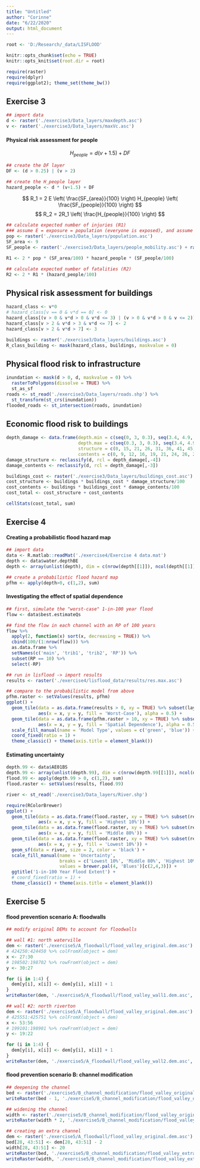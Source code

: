 ```yaml
---
title: "Untitled"
author: "Corinne"
date: "6/22/2020"
output: html_document
---
```


```r
root <- 'D:/Research/_data/LISFLOOD'

knitr::opts_chunk$set(echo = TRUE)
knitr::opts_knit$set(root.dir = root)

```


```r
require(raster)
require(dplyr)
require(ggplot2); theme_set(theme_bw())

```

## Exercise 3
```r
## import data
d <- raster('./exercise3/Data_layers/maxdepth.asc')
v <- raster('./exercise3/Data_layers/maxVc.asc')

```

#### Physical risk assessment for people
$$ H_{people} = d(v+1.5) + DF $$
```r
## create the DF layer
DF <- (d > 0.25) | (v > 2)

## create the H_people layer
hazard_people <- d * (v+1.5) + DF

```

$$ R_1 = 2 E \left( \frac{SF_{area}}{100} \right) H_{people} \left( \frac{SF_{people}}{100} \right) $$
$$ R_2 = 2R_1 \left( \frac{H_{people}}{100} \right) $$
```r
## calculate expected number of injuries (R1)
### assume E = exposure = population (everyone is exposed), and assume SF_area = 9
pop <- raster('./exercise3/Data_layers/population.asc')
SF_area <- 9
SF_people <- raster('./exercise3/Data_layers/people_mobility.asc') + raster('./exercise3/Data_layers/people_old.asc')

R1 <- 2 * pop * (SF_area/100) * hazard_people * (SF_people/100)

## calculate expected number of fatalities (R2)
R2 <- 2 * R1 * (hazard_people/100)

```

## Physical risk assessment for buildings
```r
hazard_class <- v*0
# hazard_class[v == 0 & v*d == 0] <- 0
hazard_class[(v > 0 & v*d > 0 & v*d <= 3) | (v > 0 & v*d > 0 & v <= 2)] <- 1
hazard_class[v > 2 & v*d > 3 & v*d <= 7] <- 2
hazard_class[v > 2 & v*d > 7] <- 3

buildings <- raster('./exercise3/Data_layers/buildings.asc')
R_class_building <- mask(hazard_class, buildings, maskvalue = 0)

```

## Physical flood risk to infrastructure
```r
inundation <- mask(d > 0, d, maskvalue = 0) %>% 
  rasterToPolygons(dissolve = TRUE) %>% 
  st_as_sf
roads <- st_read('./exercise3/Data_layers/roads.shp') %>% 
  st_transform(st_crs(inundation))
flooded_roads <- st_intersection(roads, inundation)

```

## Economic flood risk to buildings
```r
depth_damage <- data.frame(depth.min = c(seq(0, 3, 0.3), seq(3.4, 4.9, 0.3)), 
                           depth.max = c(seq(0.3, 3, 0.3), seq(3.4, 4.9, 0.3), 100), 
                           structure = c(0, 15, 21, 26, 31, 36, 41, 45, 49, 52, 56, 59, 61, 64, 66, 68, 69), 
                           contents = c(0, 9, 12, 16, 19, 21, 24, 26, 28, 30, 32, 33, 35, 36, 36, 37, 37))
damage_structure <- reclassify(d, rcl = depth_damage[,-4])
damage_contents <- reclassify(d, rcl = depth_damage[,-3])

buildings_cost <- raster('./exercise3/Data_layers/buildings_cost.asc')
cost_structure <- buildings * buildings_cost * damage_structure/100
cost_contents <- buildings * buildings_cost * damage_contents/100
cost_total <- cost_structure + cost_contents

cellStats(cost_total, sum)

```

## Exercise 4

#### Creating a probabilistic flood hazard map
```r
## import data
data <- R.matlab::readMat('./exercise4/Exercise 4 data.mat')
depth <- data$water.depthBE
depth <- array(unlist(depth), dim = c(nrow(depth[[1]]), ncol(depth[[1]]), 100))

## create a probabilistic flood hazard map
pfhm <- apply(depth>0, c(1,2), sum)

```

#### Investigating the effect of spatial dependence
```r
## first, simulate the "worst-case" 1-in-100 year flood 
flow <- data$best.estimateQs

## find the flow in each channel with an RP of 100 years
flow %>% 
  apply(2, function(x) sort(x, decreasing = TRUE)) %>%
  cbind(100/(1:nrow(flow))) %>% 
  as.data.frame %>% 
  setNames(c('main', 'trib1', 'trib2', 'RP')) %>% 
  subset(RP == 10) %>% 
  select(-RP)

## run in lisflood -> import results
results <- raster('./exercise4/lisflood_data/results/res.max.asc')

## compare to the probabilistic model from above
pfhm.raster <- setValues(results, pfhm)                      
ggplot() + 
  geom_tile(data = as.data.frame(results > 0, xy = TRUE) %>% subset(layer), 
            aes(x = x, y = y, fill = 'Worst-Case'), alpha = 0.5) + 
  geom_tile(data = as.data.frame(pfhm.raster > 10, xy = TRUE) %>% subset(layer), 
            aes(x = x, y = y, fill = 'Spatial Dependence'), alpha = 0.5) + 
  scale_fill_manual(name = 'Model Type', values = c('green', 'blue')) + 
  coord_fixed(ratio = 1) + 
  theme_classic() + theme(axis.title = element_blank())

```

#### Estimating uncertainty
```r
depth.99 <- data$AE01BS
depth.99 <- array(unlist(depth.99), dim = c(nrow(depth.99[[1]]), ncol(depth.99[[1]]), 99))
flood.99 <- apply(depth.99 > 0, c(1,2), sum)
flood.raster <- setValues(results, flood.99)

river <- st_read('./exercise3/Data_layers/River.shp')

require(RColorBrewer)
ggplot() + 
  geom_tile(data = as.data.frame(flood.raster, xy = TRUE) %>% subset(res.max > 0),
            aes(x = x, y = y, fill = 'Highest 10%')) + 
  geom_tile(data = as.data.frame(flood.raster, xy = TRUE) %>% subset(res.max >= quantile(1:99, 0.1)),
            aes(x = x, y = y, fill = 'Middle 80%')) +
  geom_tile(data = as.data.frame(flood.raster, xy = TRUE) %>% subset(res.max >= quantile(1:99, 0.9)),
            aes(x = x, y = y, fill = 'Lowest 10%')) +
  geom_sf(data = river, size = 2, color = 'black') + 
  scale_fill_manual(name = 'Uncertainty',
                    breaks = c('Lowest 10%', 'Middle 80%', 'Highest 10%'), 
                    values = brewer.pal(4, 'Blues')[c(2,4,3)]) + 
  ggtitle('1-in-100 Year Flood Extent') + 
  # coord_fixed(ratio = 1) + 
  theme_classic() + theme(axis.title = element_blank())

```


## Exercise 5

#### flood prevention scenario A: floodwalls
```r
## modify original DEMs to account for floodwalls

## wall #1: north waterville
dem <- raster('./exercise5/A_floodwall/flood_valley_original.dem.asc')
# 424250:424450 %>% colFromX(object = dem)
x <- 27:30
# 198502:198702 %>% rowFromY(object = dem)
y <- 30:27

for (i in 1:4) {
  dem[y[i], x[i]] <- dem[y[i], x[i]] + 1
}
writeRaster(dem, './exercise5/A_floodwall/flood_valley_wall1.dem.asc', overwrite = TRUE)

## wall #2: north riverton
dem <- raster('./exercise5/A_floodwall/flood_valley_original.dem.asc')
# 425551:425751 %>% colFromX(object = dem) 
x <- 53:56
# 199101:198901 %>% rowFromY(object = dem)
y <- 19:22

for (i in 1:4) {
  dem[y[i], x[i]] <- dem[y[i], x[i]] + 1
}
writeRaster(dem, './exercise5/A_floodwall/flood_valley_wall2.dem.asc', overwrite = TRUE)

```

#### flood prevention scenario B: channel modification
```r
## deepening the channel
bed <- raster('./exercise5/B_channel_modification/flood_valley_original.bed.asc')
writeRaster(bed - 1, './exercise5/B_channel_modification/flood_valley_deeper.bed.asc', overwrite = TRUE)

## widening the channel
width <- raster('./exercise5/B_channel_modification/flood_valley_original.width.asc')
writeRaster(width * 2, './exercise5/B_channel_modification/flood_valley_wider.width.asc', overwrite = TRUE)

## creating an extra channel
dem <- raster('./exercise5/A_floodwall/flood_valley_original.dem.asc')
bed[28, 43:51] <- dem[28, 43:51] - 2
width[28, 43:51] <- 20
writeRaster(bed, './exercise5/B_channel_modification/flood_valley_extra.bed.asc', overwrite = TRUE)
writeRaster(width, './exercise5/B_channel_modification/flood_valley_extra.width.asc', overwrite = TRUE)

```


